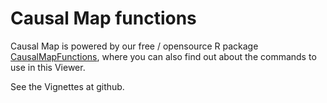 # Causal Map functions

Causal Map is powered by our free / opensource R package [CausalMapFunctions](https://stevepowell99.github.io/CausalMapFunctions/), where you can also find out about the commands to use in this Viewer.

See the Vignettes at github.

